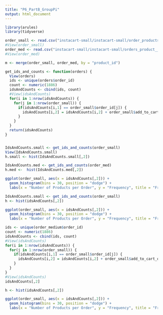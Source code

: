 ---
title: "P6_PartB_GroupPi"
output: html_document
---

```{r}
library(arules)
library(tidyverse)
```


```{r}
order_small <- read.csv("instacart-small/instacart-small/order_products__train_small.csv")
#View(order_small)
order_med <- read.csv("instacart-small/instacart-small/orders_product__train_med.csv")
#View(order_med)
```

```{r}
m <- merge(order_small, order_med, by = "product_id")

```

```{r}
get_ids_and_counts <- function(orders) {
  View(orders)
  ids <- unique(orders$order_id)
  count <- numeric(1886)
  idsAndCounts <- cbind(ids, count)
  #View(idsAndCounts)
  for(i in 1:nrow(idsAndCounts)) {
    for(j in 1:nrow(order_small)) {
      if(idsAndCounts[i,1] == order_small$order_id[j]) {
        idsAndCounts[i,2] = idsAndCounts[i,2] + order_small$add_to_cart_order[j]
      } 
    }
  }
  return(idsAndCounts)
}


IdsAndCounts.small <- get_ids_and_counts(order_small)
View(IdsAndCounts.small)
h.small <- hist(IdsAndCounts.small[,2])

IdsAndCounts.med <- get_ids_and_counts(order_med)
h.med <-  hist(IdsAndCounts.med[,2])

```


```{r}


ggplot(order_small, aes(x = idsAndCounts[,2])) +
  geom_histogram(bins = 30, position = "dodge") +
  labs(x = "Number of Products per Order", y = "Frequency", title = "Frequency")

```


```{r}
IdsAndCounts.small <- get_ids_and_counts(order_small)
h <- hist(idsAndCounts[,2])

ggplot(order_small, aes(x = idsAndCounts[,2])) +
  geom_histogram(bins = 30, position = "dodge") +
  labs(x = "Number of Products per Order", y = "Frequency", title = "Frequency")

```


```{r}
ids <- unique(order_medium$order_id)
count <- numeric(1886)
idsAndCounts <- cbind(ids, count)
#View(idsAndCounts)
for(i in 1:nrow(idsAndCounts)) {
  for(j in 1:nrow(order_small)) {
    if(idsAndCounts[i,1] == order_small$order_id[j]) {
      idsAndCounts[i,2] = idsAndCounts[i,2] + order_small$add_to_cart_order[j]
    } 
  }
}
#View(idsAndCounts)
idsAndCounts[,2]
```


```{r}
h <- hist(idsAndCounts[,2])

ggplot(order_small, aes(x = idsAndCounts[,2])) +
  geom_histogram(bins = 30, position = "dodge") +
  labs(x = "Number of Products per Order", y = "Frequency", title = "Frequency")

```

